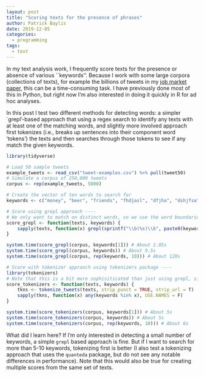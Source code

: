 ```yaml
---
layout: post
title: "Scoring texts for the presence of phrases"
author: Patrick Baylis
date: 2019-12-05
categories:
  - programming
tags:
  - text
---
```


In my text analysis work, I frequently score texts for the presence or absence of various ``keywords''. Because I work with some large corpora (collections of texts), for example the billions of tweets in my [job market paper](/pdf/Baylis_TT.pdf), this can be a time-consuming task. I have previously done most of this in Python, but right now I'm also interested in doing it quickly in R for ad hoc analyses. 

In this post I test two different methods for detecting words: a simpler `grepl'-based approach that using a regex search to identify any texts with at least one of the matching words, and slightly more involved approach first tokenizes (i.e., breaks up sentences into their component word 'tokens') the texts and then searches through those tokens to see if any match the given keywords.

```r
library(tidyverse)

# Load 50 sample tweets
example_tweets <- read_csv("tweet-examples.csv") %>% pull(tweet50) 
# Simulate a corpus of 250,000 tweets
corpus <- rep(example_tweets, 5000) 

# Create the vector of ten words to search for
keywords <- c("money", "beer", "friends", "fhdjasl", "dfjha", "dshjfsa", "fdjh", "vjhd", "cvmna", "dfhda")

# Score using grepl approach ----
# We only want to match on distinct words, so we use the word boundaries approach and paste all of the words together with |
score_grepl <- function(texts, keywords) {
    sapply(texts, function(x) grepl(sprintf("\\b(%s)\\b", paste0(keywords, collapse = "|")), x), USE.NAMES = F)
}

system.time(score_grepl(corpus, keywords[1])) # About 2.85s
system.time(score_grepl(corpus, keywords)) # About 9.5s
system.time(score_grepl(corpus, rep(keywords, 10))) # About 120s

# Score with tokenizer appraoch using tokenizers package ----
library(tokenizers)
# Note that this is a bit more sophisiticated than just using grepl, since we ask it to strip out punctuation and urls.
score_tokenizers <- function(texts, keywords) {
    tkns <- tokenize_tweets(texts, strip_punct = TRUE, strip_url = T)
    sapply(tkns, function(x) any(keywords %in% x), USE.NAMES = F)
}

system.time(score_tokenizers(corpus, keywords[1])) # About 5s
system.time(score_tokenizers(corpus, keywords)) # About 5s
system.time(score_tokenizers(corpus, rep(keywords, 10))) # About 6s
```

What did I learn here? If I'm only interested in detecting a small number of keywords, a simple `grepl` based approach is fine. But if I want to search for more than 5-10 keywords, tokenizing first is better (I also test a tokenizing approach that uses the `quanteda` package, but do not see any notable differences in performance). Note that this would also be true for creating multiple scores from the same set of texts.